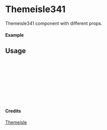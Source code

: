 
<Meta of={Themeisle341} title="Themeisle/Themeisle341" />

# Themeisle341

Themeisle341 component with different props.

#### Example

<Canvas of={Themeisle341.Primary} />

## Usage

```ts
import { Themeisle341 } from "yadl-ui";

const Example = () => {
  return (
      <Themeisle341 />
  );
};

export default Example;
```

#### Credits
[Themeisle](https://themeisle.com/illustrations)
